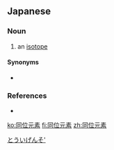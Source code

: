 ==Japanese==
{{ja-kanjitab|どう|い|げん|そ|yomi=on}}

===Noun===
{{ja-noun|どういげんそ}}

# an [[isotope]]

====Synonyms====
* {{ja-r|同位体|どういたい}}

===References===
* {{R:Shogakukan}}

[[Category:ja:Physics|とういげんそ']]

[[ko:同位元素]]
[[fi:同位元素]]
[[zh:同位元素]]
